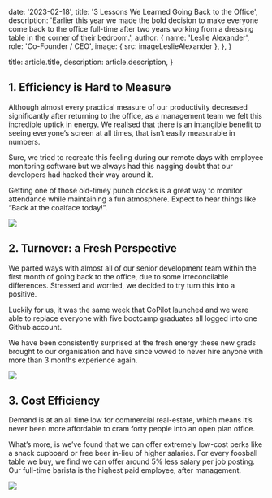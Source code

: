 
  date: '2023-02-18',
  title: '3 Lessons We Learned Going Back to the Office',
  description:
    'Earlier this year we made the bold decision to make everyone come back to the office full-time after two years working from a dressing table in the corner of their bedroom.',
  author: {
    name: 'Leslie Alexander',
    role: 'Co-Founder / CEO',
    image: { src: imageLeslieAlexander },
  },
}

  title: article.title,
  description: article.description,
}

## 1. Efficiency is Hard to Measure

Although almost every practical measure of our productivity decreased significantly after returning to the office, as a management team we felt this incredible uptick in energy. We realised that there is an intangible benefit to seeing everyone’s screen at all times, that isn’t easily measurable in numbers.

Sure, we tried to recreate this feeling during our remote days with employee monitoring software but we always had this nagging doubt that our developers had hacked their way around it.

<TopTip>
  Getting one of those old-timey punch clocks is a great way to monitor
  attendance while maintaining a fun atmosphere. Expect to hear things like
  “Back at the coalface today!”.
</TopTip>

![](./punch-clock.jpg)

## 2. Turnover: a Fresh Perspective

We parted ways with almost all of our senior development team within the first month of going back to the office, due to some irreconcilable differences. Stressed and worried, we decided to try turn this into a positive.

Luckily for us, it was the same week that CoPilot launched and we were able to replace everyone with five bootcamp graduates all logged into one Github account.

We have been consistently surprised at the fresh energy these new grads brought to our organisation and have since vowed to never hire anyone with more than 3 months experience again.

![](./graduation.jpg)

## 3. Cost Efficiency

Demand is at an all time low for commercial real-estate, which means it’s never been more affordable to cram forty people into an open plan office.

What’s more, is we’ve found that we can offer extremely low-cost perks like a snack cupboard or free beer in-lieu of higher salaries. For every foosball table we buy, we find we can offer around 5% less salary per job posting. Our full-time barista is the highest paid employee, after management.

![](./jars.jpg)
